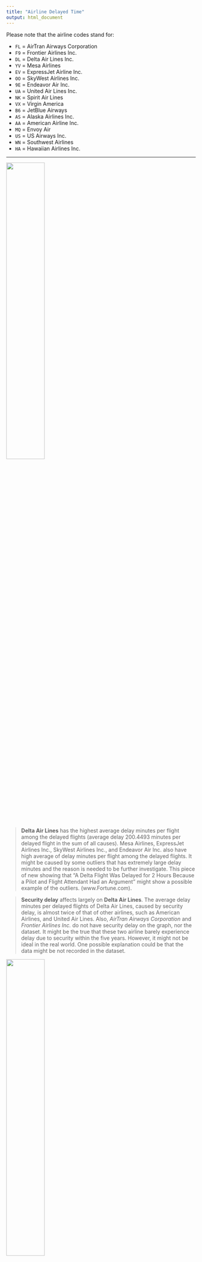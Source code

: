 ```yaml
---
title: "Airline Delayed Time"
output: html_document
---
```





Please note that the airline codes stand for:

  * `FL` = AirTran Airways Corporation
  * `F9` = Frontier Airlines Inc.
  * `DL` = Delta Air Lines Inc.
  * `YV` = Mesa Airlines 
  * `EV` = ExpressJet Airline Inc.
  * `OO` = SkyWest Airlines Inc.
  * `9E` = Endeavor Air Inc.
  * `UA` = United Air Lines Inc. 
  * `NK` = Spirit Air Lines
  * `VX` = Virgin America
  * `B6` = JetBlue Airways
  * `AS` = Alaska Airlines Inc.
  * `AA` = American Airline Inc.
  * `MQ` = Envoy Air
  * `US` = US Airways Inc.
  * `WN` = Southwest Airlines
  * `HA` = Hawaiian Airlines Inc.

***

<img src="delta.png" style="width:45%">

> **Delta Air Lines** has the highest average delay minutes per flight among the delayed flights (average delay 200.4493 minutes per delayed flight in the sum of all causes). Mesa Airlines, ExpressJet Airlines Inc., SkyWest Airlines Inc., and Endeavor Air Inc. also have high average of delay minutes per flight among the delayed flights. It might be caused by some outliers that has extremely large delay minutes and the reason is needed to be further investigate. This piece of new showing that “A Delta Flight Was Delayed for 2 Hours Because a Pilot and Flight Attendant Had an Argument” might show a possible example of the outliers. (www.Fortune.com).
       
       
>  **Security delay** affects largely on **Delta Air Lines**. The average delay minutes per delayed flights of Delta Air Lines, caused by security delay, is almost twice of that of other airlines, such as American Airlines, and United Air Lines. Also, _AirTran Airways Corporation_ and _Frontier Airlines Inc._ do not have security delay on the graph, nor the dataset. It might be the true that these two airline barely experience delay due to security within the five years. However, it might not be ideal in the real world. One possible explanation could be that the data might be not recorded in the dataset.   



<img src="Virgin_america.jpg" style="width:45%">

> **National Aviation System delay** affects largely on **Virgin America**. The average delay minutes per delayed flights of Delta Air Lines, casued by NAS delay, is almost twice of that of other airlines, such as Alaska Airlines, and SkyWest Airlines. 



> **Weather delay** affects the airlines almost evenly. Most of the average delay minutes per delayed flights of different airlines, casued by weather delay, is around 40 minutes. However, _Virgin America_ shows the lowest delay minutes (under 20 minutes) per delayed flight. 


<img src="mesa_airline.jpg" style="width:45%">

> **Carrier delay** affects largely on **Mesa Airlines**. Among these 17 airlines, their average delay minutes per delayed flights caused by carrier delay mainly fluctuates between 20 minutes to 45 minutes. 


> **Late aircraft delay** affects the airlines almost evenly around 40 minutes.However, _Hawaiian Airlines_ shows the lowest delay minutes (under 30 minutes) per delayed flight. 



***

* https://seekingalpha.com/article/3965849-delta-air-lines-imperfectly-cheap
* http://abcnews.go.com/topics/business/airlines/virgin-america.htm?mediatype=Image
* https://www.flickr.com/photos/david_atkinson/5966106056